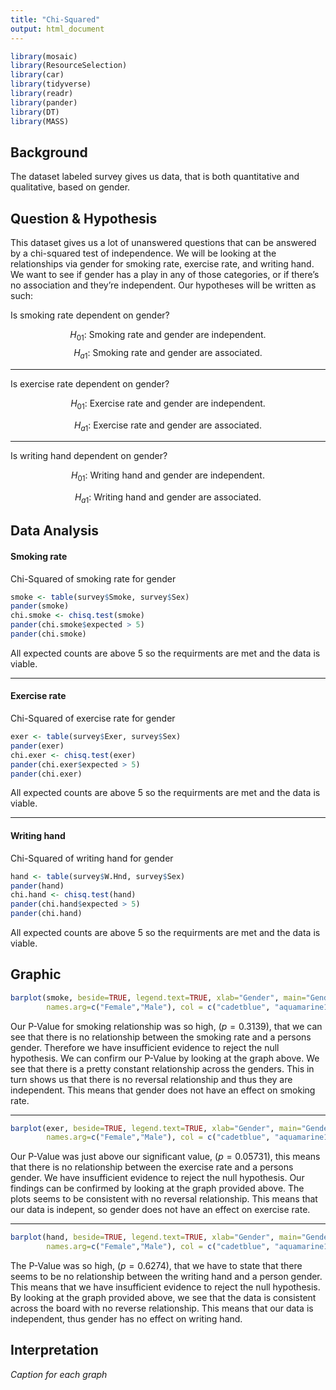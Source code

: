 ```yaml
---
title: "Chi-Squared"
output: html_document
---
```


```r
library(mosaic)
library(ResourceSelection)
library(car)
library(tidyverse)
library(readr)
library(pander)
library(DT)
library(MASS)
```

## Background

The dataset labeled survey gives us data, that is both quantitative and qualitative, based on gender.

## Question & Hypothesis

This dataset gives us a lot of unanswered questions that can be answered by a chi-squared test of independence. We will be looking at the relationships via gender for smoking rate, exercise rate, and writing hand. We want to see if gender has a play in any of those categories, or if there's no association and they're independent. Our hypotheses will be written as such:


Is smoking rate dependent on gender?

$$
  H_{01}:\ \text{Smoking rate and gender are independent.}
$$
$$
  H_{a1}:\ \text{Smoking rate and gender are associated.}
$$

---

Is exercise rate dependent on gender?

$$
  H_{01}:\ \text{Exercise rate and gender are independent.}
$$

$$
  H_{a1}:\ \text{Exercise rate and gender are associated.}
$$

---

Is writing hand dependent on gender?

$$
  H_{01}:\ \text{Writing hand and gender are independent.}
$$

$$
  H_{a1}:\ \text{Writing hand and gender are associated.}
$$


## Data Analysis



#### Smoking rate

Chi-Squared of smoking rate for gender

```r
smoke <- table(survey$Smoke, survey$Sex)
pander(smoke)
chi.smoke <- chisq.test(smoke)
pander(chi.smoke$expected > 5)
pander(chi.smoke)
```

All expected counts are above 5 so the requirments are met and the data is viable.

---

#### Exercise rate

Chi-Squared of exercise rate for gender

```r
exer <- table(survey$Exer, survey$Sex)
pander(exer)
chi.exer <- chisq.test(exer)
pander(chi.exer$expected > 5)
pander(chi.exer)
```


All expected counts are above 5 so the requirments are met and the data is viable.

---

#### Writing hand

Chi-Squared of writing hand for gender

```r
hand <- table(survey$W.Hnd, survey$Sex)
pander(hand)
chi.hand <- chisq.test(hand)
pander(chi.hand$expected > 5)
pander(chi.hand)
```

All expected counts are above 5 so the requirments are met and the data is viable.



## Graphic

```r
barplot(smoke, beside=TRUE, legend.text=TRUE, xlab="Gender", main="Gender vs Smoking Rate",
        names.arg=c("Female","Male"), col = c("cadetblue", "aquamarine1", "cadetblue2", "cyan3"))
```

Our P-Value for smoking relationship was so high, $(p=0.3139)$, that we can see that there is no relationship between the smoking rate and a persons gender. Therefore we have insufficient evidence to reject the null hypothesis. We can confirm our P-Value by looking at the graph above. We see that there is a pretty constant relationship across the genders. This in turn shows us that there is no reversal relationship and thus they are independent. This means that gender does not have an effect on smoking rate.


---

```r
barplot(exer, beside=TRUE, legend.text=TRUE, xlab="Gender", main="Gender vs Exercise Rate",
        names.arg=c("Female","Male"), col = c("cadetblue", "aquamarine1", "cadetblue2"))
```

Our P-Value was just above our significant value, $(p=0.05731)$, this means that there is no relationship between the exercise rate and a persons gender. We have insufficient evidence to reject the null hypothesis. Our findings can be confirmed by looking at the graph provided above. The plots seems to be consistent with no reversal relationship. This means that our data is indepent, so gender does not have an effect on exercise rate.

---

```r
barplot(hand, beside=TRUE, legend.text=TRUE, xlab="Gender", main="Gender vs Writing Hand",
        names.arg=c("Female","Male"), col = c("cadetblue", "aquamarine1"))
```

The P-Value was so high, $(p=0.6274)$, that we have to state that there seems to be no relationship between the writing hand and a person gender. This means that we have insufficient evidence to reject the null hypothesis. By looking at the graph provided above, we see that the data is consistent across the board with no reverse relationship. This means that our data is independent, thus gender has no effect on writing hand.

## Interpretation

*Caption for each graph*
